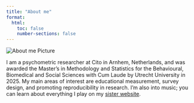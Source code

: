 ```yaml
---
title: "About me"
format:
  html:
    toc: false
    number-sections: false
---
```


:::{.grid}

::: {.g-col-12 .g-col-md-4}

<!-- Profile Image -->
<img src="images/Aboutme.jpg" alt="About me Picture" class="img-fluid">

:::

::: {.g-col-12 .g-col-md-8 .justify-text}

I am a psychometric researcher at Cito in Arnhem, Netherlands, and was awarded the Master's in Methodology and Statistics for the Behavioural, Biomedical and Social Sciences with Cum Laude by Utrecht University in 2025. My main areas of interest are educational measurement, survey design, and promoting reproducibility in research. I'm also into music; you can learn about everything I play on my [sister website](https://www.adam-maghout.co.uk/){target="_blank"}.

:::

:::
